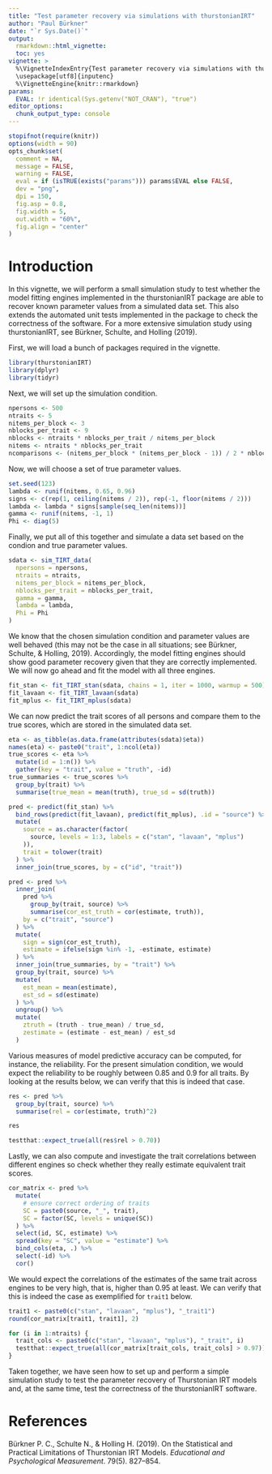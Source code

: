 ```yaml
---
title: "Test parameter recovery via simulations with thurstonianIRT"
author: "Paul Bürkner"
date: "`r Sys.Date()`"
output:
  rmarkdown::html_vignette:
  toc: yes
vignette: >
  %\VignetteIndexEntry{Test parameter recovery via simulations with thurstonianIRT}
  \usepackage[utf8]{inputenc}
  %\VignetteEngine{knitr::rmarkdown}
params:
  EVAL: !r identical(Sys.getenv("NOT_CRAN"), "true")
editor_options: 
  chunk_output_type: console
---
```


```r
stopifnot(require(knitr))
options(width = 90)
opts_chunk$set(
  comment = NA,
  message = FALSE,
  warning = FALSE,
  eval = if (isTRUE(exists("params"))) params$EVAL else FALSE,
  dev = "png",
  dpi = 150,
  fig.asp = 0.8,
  fig.width = 5,
  out.width = "60%",
  fig.align = "center"
)
```

# Introduction

In this vignette, we will perform a small simulation study to
test whether the model fitting engines implemented in the thurstonianIRT
package are able to recover known parameter values from a simulated data set.
This also extends the automated unit tests implemented in the package
to check the correctness of the software. For a more extensive simulation
study using thurstonianIRT, see Bürkner, Schulte, and Holling (2019).

First, we will load a bunch of packages required in the vignette.
```r
library(thurstonianIRT)
library(dplyr)
library(tidyr)
```

Next, we will set up the simulation condition.
```r
npersons <- 500
ntraits <- 5
nitems_per_block <- 3
nblocks_per_trait <- 9
nblocks <- ntraits * nblocks_per_trait / nitems_per_block
nitems <- ntraits * nblocks_per_trait
ncomparisons <- (nitems_per_block * (nitems_per_block - 1)) / 2 * nblocks
```

Now, we will choose a set of true parameter values.
```r
set.seed(123)
lambda <- runif(nitems, 0.65, 0.96)
signs <- c(rep(1, ceiling(nitems / 2)), rep(-1, floor(nitems / 2)))
lambda <- lambda * signs[sample(seq_len(nitems))]
gamma <- runif(nitems, -1, 1)
Phi <- diag(5)
```

Finally, we put all of this together and simulate a data set based
on the condion and true parameter values.
```r
sdata <- sim_TIRT_data(
  npersons = npersons, 
  ntraits = ntraits, 
  nitems_per_block = nitems_per_block,
  nblocks_per_trait = nblocks_per_trait,
  gamma = gamma,
  lambda = lambda,
  Phi = Phi
)
```

We know that the chosen simulation condition and parameter values are well
behaved (this may not be the case in all situations; see Bürkner, Schulte, &
Holling, 2019). Accordingly, the model fitting engines should show good
parameter recovery given that they are correctly implemented. We will now go
ahead and fit the model with all three engines.
```r
fit_stan <- fit_TIRT_stan(sdata, chains = 1, iter = 1000, warmup = 500)
fit_lavaan <- fit_TIRT_lavaan(sdata)
fit_mplus <- fit_TIRT_mplus(sdata)
```

We can now predict the trait scores of all persons and compare them
to the true scores, which are stored in the simulated data set.
```r
eta <- as_tibble(as.data.frame(attributes(sdata)$eta))
names(eta) <- paste0("trait", 1:ncol(eta))
true_scores <- eta %>%
  mutate(id = 1:n()) %>%
  gather(key = "trait", value = "truth", -id)
true_summaries <- true_scores %>%
  group_by(trait) %>%
  summarise(true_mean = mean(truth), true_sd = sd(truth))

pred <- predict(fit_stan) %>% 
  bind_rows(predict(fit_lavaan), predict(fit_mplus), .id = "source") %>%
  mutate(
    source = as.character(factor(
      source, levels = 1:3, labels = c("stan", "lavaan", "mplus")
    )),
    trait = tolower(trait)
  ) %>%
  inner_join(true_scores, by = c("id", "trait"))

pred <- pred %>%
  inner_join(
    pred %>%
      group_by(trait, source) %>%
      summarise(cor_est_truth = cor(estimate, truth)), 
    by = c("trait", "source")
  ) %>%
  mutate(
    sign = sign(cor_est_truth),
    estimate = ifelse(sign %in% -1, -estimate, estimate)
  ) %>%
  inner_join(true_summaries, by = "trait") %>%
  group_by(trait, source) %>%
  mutate(
    est_mean = mean(estimate),
    est_sd = sd(estimate)
  ) %>%
  ungroup() %>%
  mutate(
    ztruth = (truth - true_mean) / true_sd,
    zestimate = (estimate - est_mean) / est_sd
  )
```

Various measures of model predictive accuracy can be computed, for instance,
the reliability. For the present simulation condition, we would expect
the reliability to be roughly between 0.85 and 0.9 for all traits. 
By looking at the results below, we can verify that this is indeed that case.
```r
res <- pred %>%
  group_by(trait, source) %>%
  summarise(rel = cor(estimate, truth)^2)

res
```

```r
testthat::expect_true(all(res$rel > 0.70))
```

Lastly, we can also compute and investigate the trait correlations between
different engines so check whether they really estimate equivalent trait scores.
```r
cor_matrix <- pred %>%
  mutate(
    # ensure correct ordering of traits
    SC = paste0(source, "_", trait),
    SC = factor(SC, levels = unique(SC))
  ) %>%
  select(id, SC, estimate) %>%
  spread(key = "SC", value = "estimate") %>%
  bind_cols(eta, .) %>%
  select(-id) %>%
  cor()
```

We would expect the correlations of the estimates of the same trait across
engines to be very high, that is, higher than 0.95 at least.
We can verify that this is indeed the case as exemplified for `trait1` below.
```r
trait1 <- paste0(c("stan", "lavaan", "mplus"), "_trait1")
round(cor_matrix[trait1, trait1], 2)
```

```r
for (i in 1:ntraits) {
  trait_cols <- paste0(c("stan", "lavaan", "mplus"), "_trait", i)
  testthat::expect_true(all(cor_matrix[trait_cols, trait_cols] > 0.97))
}
```

Taken together, we have seen how to set up and perform a simple simulation
study to test the parameter recovery of Thurstonian IRT models and, at the
same time, test the correctness of the thurstonianIRT software.

# References

Bürkner P. C., Schulte N., & Holling H. (2019). On the Statistical and Practical
Limitations of Thurstonian IRT Models. *Educational and Psychological
Measurement*. 79(5). 827–854.
